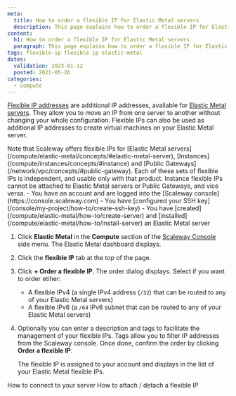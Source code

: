 ```yaml
---
meta:
  title: How to order a flexible IP for Elastic Metal servers
  description: This page explains how to order a flexible IP for Elastic Metal servers
content:
  h1: How to order a flexible IP for Elastic Metal servers
  paragraph: This page explains how to order a flexible IP for Elastic Metal servers
tags: flexible-ip flexible ip elastic-metal 
dates:
  validation: 2023-01-12
  posted: 2021-05-26
categories:
  - compute
---
```


[Flexible IP addresses](/compute/elastic-metal/concepts/#flexible-ip) are additional IP addresses, available for [Elastic Metal servers](https://www.scaleway.com/en/elastic-metal/). They allow you to move an IP from one server to another without changing your whole configuration. Flexible IPs can also be used as additional IP addresses to create virtual machines on your Elastic Metal server.

<Macro id="iam-requirements" />

<Message type="important">
  Note that Scaleway offers flexible IPs for [Elastic Metal servers](/compute/elastic-metal/concepts/#elastic-metal-server), [Instances](/compute/instances/concepts/#instance) and [Public Gateways](/network/vpc/concepts/#public-gateway). Each of these sets of flexible IPs is independent, and usable only with that product. Instance flexible IPs cannot be attached to Elastic Metal servers or Public Gateways, and vice versa.
</Message>

<Message type="requirement">
  - You have an account and are logged into the [Scaleway console](https://console.scaleway.com)  
  - You have [configured your SSH key](/console/my-project/how-to/create-ssh-key)
  - You have [created](/compute/elastic-metal/how-to/create-server) and [installed](/compute/elastic-metal/how-to/install-server) an Elastic Metal server
</Message>

1. Click **Elastic Metal** in the **Compute** section of the [Scaleway Console](https://console.scaleway.com) side menu. The Elastic Metal dashboard displays.
2. Click the **flexible IP** tab at the top of the page.
3. Click **+ Order a flexible IP**. The order dialog displays. Select if you want to order etiher:
    * A flexible IPv4 (a single IPv4 address (`/32`) that can be routed to any of your Elastic Metal servers)
    * A flexible IPv6 (a `/64` IPv6 subnet that can be routed to any of your Elastic Metal servers)
4. Optionally you can enter a description and tags to facilitate the management of your flexible IPs. Tags allow you to filter IP addresses from the Scaleway console. Once done, confirm the order by clicking **Order a flexible IP**.

    The flexible IP is assigned to your account and displays in the list of your Elastic Metal flexible IPs.


<Navigation title="See Also">
  <PreviousButton to="/compute/elastic-metal/how-to/connect-to-server/">How to connect to your server</PreviousButton>
  <NextButton to="/compute/elastic-metal/how-to/attach-detach-flexible-ip/">How to attach / detach a flexible IP</NextButton>
</Navigation>
